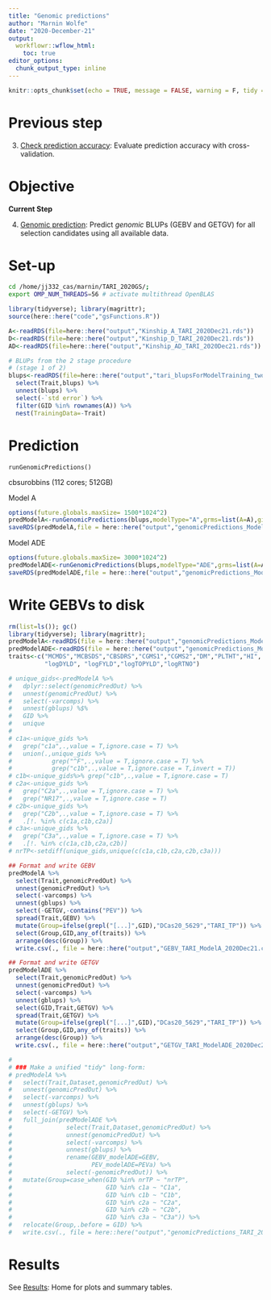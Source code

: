 ```yaml
---
title: "Genomic predictions"
author: "Marnin Wolfe"
date: "2020-December-21"
output: 
  workflowr::wflow_html:
    toc: true
editor_options:
  chunk_output_type: inline
---
```


```r
knitr::opts_chunk$set(echo = TRUE, message = FALSE, warning = F, tidy = T)
```

# Previous step

3. [Check prediction accuracy](03-CrossValidation.html): Evaluate prediction accuracy with cross-validation.

# Objective

**Current Step**  

4. [Genomic prediction](09-GetGBLUPs.html): Predict _genomic_ BLUPs (GEBV and GETGV) for all selection candidates using all available data.

# Set-up
```bash
cd /home/jj332_cas/marnin/TARI_2020GS/; 
export OMP_NUM_THREADS=56 # activate multithread OpenBLAS 
```

```r
library(tidyverse); library(magrittr); 
source(here::here("code","gsFunctions.R"))

A<-readRDS(file=here::here("output","Kinship_A_TARI_2020Dec21.rds"))
D<-readRDS(file=here::here("output","Kinship_D_TARI_2020Dec21.rds"))
AD<-readRDS(file=here::here("output","Kinship_AD_TARI_2020Dec21.rds"))

# BLUPs from the 2 stage procedure
# (stage 1 of 2) 
blups<-readRDS(file=here::here("output","tari_blupsForModelTraining_twostage_asreml_2020Dec20.rds")) %>% 
  select(Trait,blups) %>% 
  unnest(blups) %>% 
  select(-`std error`) %>% 
  filter(GID %in% rownames(A)) %>% 
  nest(TrainingData=-Trait)
```

# Prediction

`runGenomicPredictions()`

cbsurobbins (112 cores; 512GB) 

Model A
```r
options(future.globals.maxSize= 1500*1024^2)
predModelA<-runGenomicPredictions(blups,modelType="A",grms=list(A=A),gid="GID",ncores=14)
saveRDS(predModelA,file = here::here("output","genomicPredictions_ModelA_twostage_TARI_2020Dec21.rds"))
```

Model ADE
```r
options(future.globals.maxSize= 3000*1024^2)
predModelADE<-runGenomicPredictions(blups,modelType="ADE",grms=list(A=A,D=D,AD=AD),gid="GID",ncores=14)
saveRDS(predModelADE,file = here::here("output","genomicPredictions_ModelADE_twostage_TARI_2020Dec21.rds"))
```

# Write GEBVs to disk

```r
rm(list=ls()); gc()
library(tidyverse); library(magrittr);
predModelA<-readRDS(file = here::here("output","genomicPredictions_ModelA_twostage_TARI_2020Dec21.rds"))
predModelADE<-readRDS(file = here::here("output","genomicPredictions_ModelADE_twostage_TARI_2020Dec21.rds"))
traits<-c("MCMDS","MCBSDS","CBSDRS","CGMS1","CGMS2","DM","PLTHT","HI",
          "logDYLD", "logFYLD","logTOPYLD","logRTNO")
```

```r
# unique_gids<-predModelA %>% 
#   dplyr::select(genomicPredOut) %>% 
#   unnest(genomicPredOut) %>% 
#   select(-varcomps) %>% 
#   unnest(gblups) %$% 
#   GID %>% 
#   unique
# 
# c1a<-unique_gids %>% 
#   grep("c1a",.,value = T,ignore.case = T) %>% 
#   union(.,unique_gids %>% 
#           grep("^F",.,value = T,ignore.case = T) %>% 
#           grep("c1b",.,value = T,ignore.case = T,invert = T))
# c1b<-unique_gids%>% grep("c1b",.,value = T,ignore.case = T)
# c2a<-unique_gids %>% 
#   grep("C2a",.,value = T,ignore.case = T) %>% 
#   grep("NR17",.,value = T,ignore.case = T)
# c2b<-unique_gids %>% 
#   grep("C2b",.,value = T,ignore.case = T) %>% 
#   .[!. %in% c(c1a,c1b,c2a)]
# c3a<-unique_gids %>% 
#   grep("C3a",.,value = T,ignore.case = T) %>% 
#   .[!. %in% c(c1a,c1b,c2a,c2b)]
# nrTP<-setdiff(unique_gids,unique(c(c1a,c1b,c2a,c2b,c3a)))
```

```r
## Format and write GEBV
predModelA %>% 
  select(Trait,genomicPredOut) %>% 
  unnest(genomicPredOut) %>% 
  select(-varcomps) %>% 
  unnest(gblups) %>% 
  select(-GETGV,-contains("PEV")) %>%
  spread(Trait,GEBV) %>% 
  mutate(Group=ifelse(grepl("[...]",GID),"DCas20_5629","TARI_TP")) %>% 
  select(Group,GID,any_of(traits)) %>% 
  arrange(desc(Group)) %>% 
  write.csv(., file = here::here("output","GEBV_TARI_ModelA_2020Dec21.csv"), row.names = F)

## Format and write GETGV
predModelADE %>% 
  select(Trait,genomicPredOut) %>% 
  unnest(genomicPredOut) %>% 
  select(-varcomps) %>% 
  unnest(gblups) %>% 
  select(GID,Trait,GETGV) %>% 
  spread(Trait,GETGV) %>% 
  mutate(Group=ifelse(grepl("[...]",GID),"DCas20_5629","TARI_TP")) %>% 
  select(Group,GID,any_of(traits)) %>% 
  arrange(desc(Group)) %>% 
  write.csv(., file = here::here("output","GETGV_TARI_ModelADE_2020Dec21.csv"), row.names = F)
```


```r
# 
# ### Make a unified "tidy" long-form: 
# predModelA %>% 
#   select(Trait,Dataset,genomicPredOut) %>% 
#   unnest(genomicPredOut) %>% 
#   select(-varcomps) %>% 
#   unnest(gblups) %>% 
#   select(-GETGV) %>% 
#   full_join(predModelADE %>% 
#               select(Trait,Dataset,genomicPredOut) %>% 
#               unnest(genomicPredOut) %>% 
#               select(-varcomps) %>% 
#               unnest(gblups) %>% 
#               rename(GEBV_modelADE=GEBV,
#                      PEV_modelADE=PEVa) %>% 
#               select(-genomicPredOut)) %>% 
#   mutate(Group=case_when(GID %in% nrTP ~ "nrTP",
#                          GID %in% c1a ~ "C1a",
#                          GID %in% c1b ~ "C1b",
#                          GID %in% c2a ~ "C2a",
#                          GID %in% c2b ~ "C2b",
#                          GID %in% c3a ~ "C3a")) %>% 
#   relocate(Group,.before = GID) %>% 
#   write.csv(., file = here::here("output","genomicPredictions_TARI_2020Oct15.csv"), row.names = F)
```

# Results

See [Results](05-Results.html): Home for plots and summary tables.
